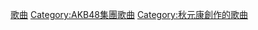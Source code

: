 {{DEFAULTSORT:Ske48}}
[[Category:SKE48|歌曲]]
[[Category:AKB48集團歌曲|Category:AKB48集團歌曲]]
[[Category:秋元康創作的歌曲|Category:秋元康創作的歌曲]]